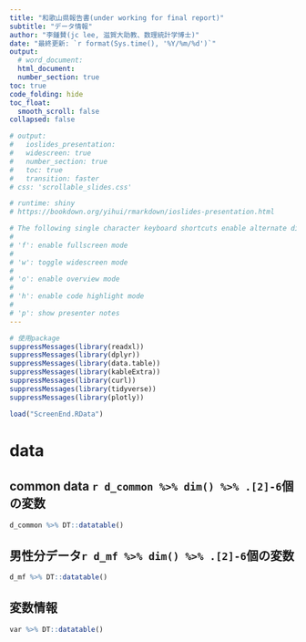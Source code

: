 ```yaml
---
title: "和歌山県報告書(under working for final report)"
subtitle: "データ情報"
author: "李鍾賛(jc lee, 滋賀大助教、数理統計学博士)"
date: "最終更新: `r format(Sys.time(), '%Y/%m/%d')`"
output:
  # word_document:
  html_document:
  number_section: true
toc: true
code_folding: hide
toc_float:
  smooth_scroll: false
collapsed: false

# output:
#   ioslides_presentation:
#   widescreen: true
#   number_section: true
#   toc: true
#   transition: faster
# css: 'scrollable_slides.css'

# runtime: shiny
# https://bookdown.org/yihui/rmarkdown/ioslides-presentation.html

# The following single character keyboard shortcuts enable alternate display modes:
#
# 'f': enable fullscreen mode
#
# 'w': toggle widescreen mode
#
# 'o': enable overview mode
#
# 'h': enable code highlight mode
#
# 'p': show presenter notes
---
```



```r
# 使用package
suppressMessages(library(readxl))
suppressMessages(library(dplyr))
suppressMessages(library(data.table))
suppressMessages(library(kableExtra))
suppressMessages(library(curl))
suppressMessages(library(tidyverse))
suppressMessages(library(plotly))

load("ScreenEnd.RData")

```

# data {.tabset .tabset-fade .tabset-pills}

## common data `r d_common %>% dim() %>% .[2]-6`個の変数
```r
d_common %>% DT::datatable()
```

## 男性分データ`r d_mf %>% dim() %>% .[2]-6`個の変数

```r
d_mf %>% DT::datatable()
```

## 変数情報
```r
var %>% DT::datatable()
```

